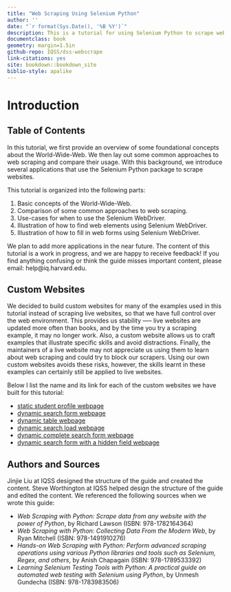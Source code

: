 ```yaml
---
title: "Web Scraping Using Selenium Python"
author: ''
date: "`r format(Sys.Date(), '%B %Y')`"
description: This is a tutorial for using Selenium Python to scrape websites
documentclass: book
geometry: margin=1.5in
github-repo: IQSS/dss-webscrape
link-citations: yes
site: bookdown::bookdown_site
biblio-style: apalike
---
```


# Introduction {-}

## Table of Contents {-}

In this tutorial, we first provide an overview of some foundational concepts about the World-Wide-Web. We then lay out some common approaches to web scraping and compare their usage. With this background, we introduce several applications that use the Selenium Python package to scrape websites.

This tutorial is organized into the following parts:  

1. Basic concepts of the World-Wide-Web.       
2. Comparison of some common approaches to web scraping.       
3. Use-cases for when to use the Selenium WebDriver.          
4. Illustration of how to find web elements using Selenium WebDriver.     
5. Illustration of how to fill in web forms using Selenium WebDriver.

We plan to add more applications in the near future. The content of this tutorial is a work in progress, and we are happy to receive feedback! If you find anything confusing or think the guide misses important content, please email: help@iq.harvard.edu.

## Custom Websites {-}

We decided to build custom websites for many of the examples used in this tutorial instead of scraping live websites, so that we have full control over the web environment. This provides us stability —-- live websites are updated more often than books, and by the time you try a scraping example, it may no longer work. Also, a custom website allows us to craft examples that illustrate specific skills and avoid distractions. Finally, the maintainers of a live website  may not appreciate us using them to learn about web scraping and could try to block our scrapers. Using our own custom websites avoids these risks, however, the skills learnt in these examples can certainly still be applied to live websites. 

Below I list the name and its link for each of the custom websites we have built for this tutorial:

* [static student profile webpage](https://iqssdss2020.pythonanywhere.com/tutorial/static/views/Adams.html)   
* [dynamic search form webpage](https://iqssdss2020.pythonanywhere.com/tutorial/cases/search)      
* [dynamic table webpage](https://iqssdss2020.pythonanywhere.com/tutorial/default/dynamic)        
* [dynamic search load webpage](https://iqssdss2020.pythonanywhere.com/tutorial/casesLoad/search)          
* [dynamic complete search form webpage](https://iqssdss2020.pythonanywhere.com/tutorial/form/search)            
* [dynamic search form with a hidden field webpage](https://iqssdss2020.pythonanywhere.com/tutorial/formhidden/search)         

## Authors and Sources {-}

Jinjie Liu at IQSS designed the structure of the guide and created the content. Steve Worthington at IQSS helped design the structure of the guide and edited the content. We referenced the following sources when we wrote this guide:

* *Web Scraping with Python: Scrape data from any website with the power of Python*, by Richard Lawson (ISBN: 978-1782164364)
* *Web Scraping with Python: Collecting Data From the Modern Web*, by Ryan Mitchell (ISBN: 978-1491910276)
* *Hands-on Web Scraping with Python: Perform advanced scraping operations using various Python libraries and tools such as Selenium, Regex, and others*, by Anish Chapagain (ISBN: 978-1789533392)
* *Learning Selenium Testing Tools with Python: A practical guide on automated web testing with Selenium using Python*, by Unmesh Gundecha (ISBN: 978-1783983506)
